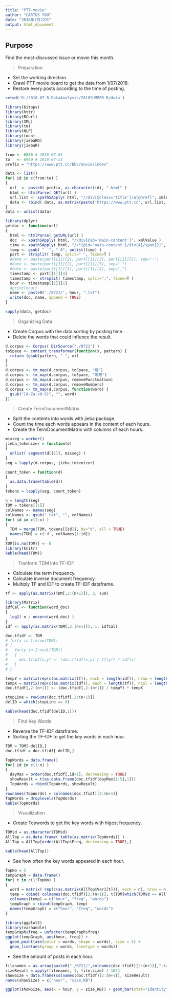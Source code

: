 ```yaml
---
title: "PTT-movie"
author: "CARTUS YOU"
date: "2018年7月22日"
output: html_document
---
```


## Purpose
Find the most-discussed issue or movie this month.

> Preparation

* Set the working direction.
* Crawl PTT movie board to get the data from 1/07/2018.
* Restore every posts according to the time of posting.
```r
setwd('D:/2018.07 R_DataAnalysis/2018SUMMER_R/data')

library(bitops)
library(httr)
library(RCurl)
library(XML)
library(tm)
library(NLP)
library(tmcn)
library(jiebaRD)
library(jiebaR)
```

```R
from <- 6880 # 2018-07-01
to   <- 6949 # 2018-07-21
prefix = "https://www.ptt.cc/bbs/movie/index"

data <- list()
for( id in c(from:to) )
{
  url  <- paste0( prefix, as.character(id), ".html" )
  html <- htmlParse( GET(url) )
  url.list <- xpathSApply( html, "//div[@class='title']/a[@href]", xmlAttrs )
  data <- rbind( data, as.matrix(paste('https://www.ptt.cc', url.list, sep='')) )
}
data <- unlist(data)

library(dplyr)
getdoc <- function(url)
{
  html <- htmlParse( getURL(url) )
  doc  <- xpathSApply( html, "//div[@id='main-content']", xmlValue )
  time <- xpathSApply( html, "//*[@id='main-content']/div[4]/span[2]", xmlValue )
  temp <- gsub( "  ", " 0", unlist(time) )
  part <- strsplit( temp, split=" ", fixed=T )
  #date <- paste(part[[1]][2], part[[1]][3], part[[1]][5], sep="-")
  #date <- paste(part[[1]][2], part[[1]][5], sep="_")
  #date <- paste(part[[1]][1], part[[1]][2], sep="_")
  timestamp <- part[[1]][4]
  timestamp <- strsplit( timestamp, split=":", fixed=T )
  hour <- timestamp[[1]][1]
  #print(hour)
  name <- paste0('./0721/', hour, ".txt")
  write(doc, name, append = TRUE)
}

sapply(data, getdoc)
```

> Organizing Data

* Create Corpus with the data sorting by posting time.
* Delete the words that could influnce the result.
```r
d.corpus <- Corpus( DirSource("./0721") )
toSpace <- content_transformer(function(x, pattern) {
  return (gsub(pattern, " ", x))
}
)
d.corpus <- tm_map(d.corpus, toSpace, "場")
d.corpus <- tm_map(d.corpus, toSpace, "場想")
d.corpus <- tm_map(d.corpus, removePunctuation)
d.corpus <- tm_map(d.corpus, removeNumbers)
d.corpus <- tm_map(d.corpus, function(word) {
  gsub("[A-Za-z0-9]", "", word)
})
```

> Create TermDocumentMatrix

* Split the contents into words with jieba package.
* Count the time each words appears in the content of each hours.
* Create the TermDocumentMatrix with columns of each hours.
```r
mixseg = worker()
jieba_tokenizer = function(d)
{
  unlist( segment(d[[1]], mixseg) )
}
seg = lapply(d.corpus, jieba_tokenizer)

count_token = function(d)
{
  as.data.frame(table(d))
}
tokens = lapply(seg, count_token)

n = length(seg)
TDM = tokens[[1]]
colNames <- names(seg)
colNames <- gsub(".txt", "", colNames)
for( id in c(2:n) )
{
  TDM = merge(TDM, tokens[[id]], by="d", all = TRUE)
  names(TDM) = c('d', colNames[1:id])
}
TDM[is.na(TDM)] <- 0
library(knitr)
kable(head(TDM))
```

> Tranform TDM into TF-IDF

* Calculate the term frequency.
* Calculate inverse document frequency.
* Multiply TF and IDF to create TF-IDF dataframe.
```r
tf <- apply(as.matrix(TDM[,2:(n+1)]), 2, sum)

library(Matrix)
idfCal <- function(word_doc)
{ 
  log2( n / nnzero(word_doc) ) 
}
idf <- apply(as.matrix(TDM[,2:(n+1)]), 1, idfCal)

doc.tfidf <- TDM
# for(x in 1:nrow(TDM))
# {
#   for(y in 2:ncol(TDM))
#   {
#     doc.tfidf[x,y] <- (doc.tfidf[x,y] / tf[y]) * idf[x]
#   }
# }

tempY = matrix(rep(c(as.matrix(tf)), each = length(idf)), nrow = length(idf))
tempX = matrix(rep(c(as.matrix(idf)), each = length(tf)), ncol = length(tf), byrow = TRUE)
doc.tfidf[,2:(n+1)] <- (doc.tfidf[,2:(n+1)] / tempY) * tempX

stopLine = rowSums(doc.tfidf[,2:(n+1)])
delID = which(stopLine == 0)

kable(head(doc.tfidf[delID,1]))
```


> Find Key Words

* Reverse the TF-IDF dataframe.
* Sorting the TF-IDF to get the key words in each hour.
```r
TDM = TDM[-delID,]
doc.tfidf = doc.tfidf[-delID,]

TopWords = data.frame()
for( id in c(1:n) )
{
  dayMax = order(doc.tfidf[,id+1], decreasing = TRUE)
  showResult = t(as.data.frame(doc.tfidf[dayMax[1:5],1]))
  TopWords = rbind(TopWords, showResult)
}
rownames(TopWords) = colnames(doc.tfidf)[2:(n+1)]
TopWords = droplevels(TopWords)
kable(TopWords)
```

> Visualization

* Create Topwords to get the key words with higest frequency.
```r
TDM$d = as.character(TDM$d)
AllTop = as.data.frame( table(as.matrix(TopWords)) )
AllTop = AllTop[order(AllTop$Freq, decreasing = TRUE),]

kable(head(AllTop))
```

* See how often the key words appeared in each hour.
```r
TopNo = 5
tempGraph = data.frame()
for( t in c(1:TopNo) )
{
  word = matrix( rep(c(as.matrix(AllTop$Var1[t])), each = n), nrow = n )
  temp = cbind( colnames(doc.tfidf)[2:(n+1)], t(TDM[which(TDM$d == AllTop$Var1[t]), 2:(n+1)]), word )
  colnames(temp) = c("hour", "freq", "words")
  tempGraph = rbind(tempGraph, temp)
  names(tempGraph) = c("hour", "freq", "words")
}

library(ggplot2)
library(varhandle)
tempGraph$freq = unfactor(tempGraph$freq)
ggplot(tempGraph, aes(hour, freq)) + 
  geom_point(aes(color = words, shape = words), size = 5) +
  geom_line(aes(group = words, linetype = words))
```

* See the amount of posts in each hour.
```r
filenames = as.array(paste0("./0721/",colnames(doc.tfidf)[2:(n+1)],".txt"))
sizeResult = apply(filenames, 1, file.size) / 1024
showSize = data.frame(colnames(doc.tfidf)[2:(n+1)], sizeResult)
names(showSize) = c("hour", "size_KB")

ggplot(showSize, aes(x = hour, y = size_KB)) + geom_bar(stat="identity")
```

















